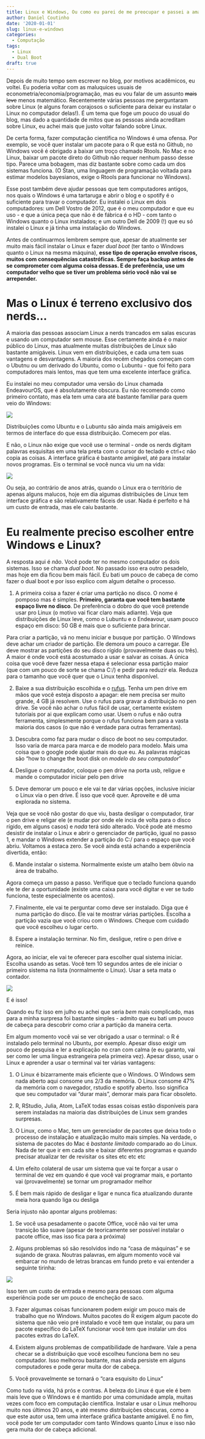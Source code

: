 ```yaml
---
title: Linux e Windows, Ou como eu parei de me preocupar e passei a amar o dual boot
author: Daniel Coutinho
date: '2020-01-01'
slug: linux-e-windows
categories:
  - Computação
tags:
  - Linux
  - Dual Boot
draft: true
---
```


Depois de muito tempo sem escrever no blog, por motivos acadêmicos, eu voltei. Eu poderia voltar com as maluquices usuais de econometria/economia/programação, mas eu vou falar de um assunto ~~mais leve~~ menos matemático. Recentemente várias pessoas me perguntaram sobre Linux (e alguns foram corajosos o suficiente para deixar eu instalar o Linux no computador delas!). É um tema que foge um pouco do usual do blog, mas dado a quantidade de mitos que as pessoas ainda acreditam sobre Linux, eu achei mais que justo voltar falando sobre Linux. 

De certa forma, fazer computação científica no Windows é uma ofensa. Por exemplo, se você quer instalar um pacote para o R que está no Github, no Windows você é obrigado a baixar um troço chamado Rtools. No Mac e no Linux, baixar um pacote direto do Github não requer nenhum passo desse tipo. Parece uma bobagem, mas diz bastante sobre como cada um dos sistemas funciona. (O Stan, uma linguagem de programação voltada para estimar modelos bayesianos, exige o Rtools para funcionar no Windows). 

Esse post também deve ajudar pessoas que tem computadores antigos, nos quais o Windows é uma tartaruga e abrir o blog e o spotify é o suficiente para travar o computador. Eu instalei o Linux em dois computadores: um Dell Vostro de 2012, que é o meu computador e que eu uso - e que a única peça que não é de fábrica é o HD - com tanto o Windows quanto o Linux instalados; e um outro Dell de 2009 (!) que eu só instalei o Linux e já tinha uma instalação do Windows. 

Antes de continuarmos lembrem sempre que, apesar de atualmente ser muito mais fácil instalar o Linux e fazer _dual boot_ (ter tanto o Windows quanto o Linux na mesma máquina), **esse tipo de operação envolve riscos, muitos com consequências catastróficas. Sempre faça backup antes de se comprometer com alguma coisa dessas. E de preferência, use um computador velho que se tiver um problema sério você não vai se arrepender.**

# Mas o Linux é terreno exclusivo dos nerds...

A maioria das pessoas associam Linux a nerds trancados em salas escuras e usando um computador sem mouse. Esse certamente ainda é o maior público do Linux, mas atualmente muitas distribuições de Linux são bastante amigáveis. Linux vem em distribuições, e cada uma tem suas vantagens e desvantagens. A maioria dos recém chegados começam com o Ubutnu ou um derivado do Ubuntu, como o Lubuntu - que foi feito para computadores mais lentos, mas que tem uma excelente interface gráfica. 

Eu instalei no meu computador uma versão do Linux chamada EndeavourOS, que é absolutamente obscura. Eu não recomendo como primeiro contato, mas ela tem uma cara até bastante familiar para quem veio do Windows:

![](/post/linux/linux.png)

Distribuições como Ubuntu e o Lubuntu são ainda mais amigáveis em termos de interface do que essa distribuição. Comecem por elas.

E não, o Linux não exige que você use o terminal - onde os nerds digitam palavras esquisitas em uma tela preta com o cursor do teclado e ctrl+c não copia as coisas. A interface gráfica é bastante amigável, até para instalar novos programas. Eis o terminal se você nunca viu um na vida: 

![](/post/linux/terminal.png)

Ou seja, ao contrário de anos atrás, quando o Linux era o território de apenas alguns malucos, hoje em dia algumas distribuições de Linux tem interface gráfica e são relativamente fáceis de usar. Nada é perfeito e há um custo de entrada, mas ele caiu bastante. 

# Eu realmente preciso escolher entre Windows e Linux?

A resposta aqui é _não_. Você pode ter no mesmo computador os dois sistemas. Isso se chama _dual boot_. No passado isso era outro pesadelo, mas hoje em dia ficou bem mais fácil. Eu bati um pouco de cabeça de como fazer o dual boot e por isso explico com algum detalhe o processo.

1. A primeira coisa a fazer é criar uma partição no disco. O nome é pomposo mas é simples. **Primeiro, garanta que você tem bastante espaço livre no disco**. De preferência o dobro do que você pretende usar pro Linux (o motivo vai ficar claro mais adiante). Veja que distribuições de Linux leve, como o Lubuntu e o Endeavour, usam pouco espaço em disco: 50 GB é mais que o suficiente para brincar. 

Para criar a partição, vá no menu iniciar e busque por partição. O Windows deve achar um criador de partição. Ele demora um pouco a carregar. Ele deve mostrar as partições do seu disco rígido (provavelmente duas ou três). A maior é onde você está acostumado a usar e salvar as coisas. A única coisa que você deve fazer nessa etapa é selecionar essa partição maior (que com um pouco de sorte se chama C:/) e pedir para reduzir ela. Reduza para o tamanho que você quer que o Linux tenha disponível.

2. Baixe a sua distribuição escolhida e o [rufus](https://rufus.ie/). Tenha um pen drive em mãos que você esteja disposto a apagar: ele nem precisa ser muito grande, 4 GB já resolvem. Use o rufus para gravar a distribuição no pen drive. Se você não achar o rufus fácil de usar, certamente existem tutoriais por ai que explicam como usar. Usem o rufus e não outra ferramenta, simplesmente porque o rufus funciona bem para a vasta maioria dos casos (o que não é verdade para outras ferramentas). 

3. Descubra como faz para mudar o disco de boot no seu computador. Isso varia de marca para marca e de modelo para modelo. Mais uma coisa que o google pode ajudar mais do que eu. As palavras mágicas são "how to change the boot disk on _modelo do seu computador_"

4. Desligue o computador, coloque o pen drive na porta usb, religue e mande o computador iniciar pelo pen drive

5. Deve demorar um pouco e ele vai te dar várias opções, inclusive iniciar o Linux via o pen drive. É isso que você quer. Aproveite e dê uma explorada no sistema. 

Veja que se você não gostar do que viu, basta desligar o computador, tirar o pen drive e religar ele (e mudar por onde ele incia de volta para o disco rígido, em alguns casos) e _nada_ terá sido alterado. Você pode até mesmo desistir de instalar o Linux e abrir o gerenciador de partição, igual no passo 1, e mandar o Windows extender a partição do C:/ para o espaço que você abriu. Voltamos a estaca zero. Se você ainda está achando a experiência divertida, então:

6. Mande instalar o sistema. Normalmente existe um atalho bem óbvio na área de trabalho. 

Agora começa um passo a passo. Verifique que o teclado funciona quando ele te der a oportunidade (existe uma caixa para você digitar e ver se tudo funciona, teste especialmente os acentos). 

7. Finalmente, ele vai te perguntar como deve ser instalado. Diga que é numa partição do disco. Ele vai te mostrar várias partições. Escolha a partição vazia que você criou com o Windows. Cheque com cuidado que você escolheu o lugar certo. 

8. Espere a instalação terminar. No fim, desligue, retire o pen drive e reinice.

Agora, ao iniciar, ele vai te oferecer para escolher qual sistema iniciar. Escolha usando as setas. Você tem 10 segundos antes de ele iniciar o primeiro sistema na lista (normalmente o Linux). Usar a seta mata o contador.

![](/post/linux/grub.jpg)

E é isso!

Quando eu fiz isso em julho eu achei que seria _bem_ mais complicado, mas para a minha surpresa foi bastante simples - admito que eu bati um pouco de cabeça para descobrir como criar a partição da maneira certa. 

Em algum momento você vai se ver obrigado a usar o terminal: o R é instalado pelo terminal no Ubuntu, por exemplo. Apesar disso exigir um pouco de pesquisa e ler a explicação no cran com calma (e eu garanto, vai ser como ler uma língua estrangeira pela primeira vez). Apesar disso, usar o Linux e aprender a usar o terminal vai ter várias vantagens:

1. O Linux é bizarramente mais eficiente que o Windows. O Windows sem nada aberto aqui consome uns 2/3 da memória. O Linux consome 47% da memória com o navegador, rstudio e spotify aberto. Isso significa que seu computador vai "durar mais", demorar mais para ficar obsoleto.

2. R, RStudio, Julia, Atom, LaTeX todas essas coisas estão disponíveis para serem instaladas na maioria das distribuições de Linux sem grandes surpresas.

3. O Linux, como o Mac, tem um gerenciador de pacotes que deixa todo o processo de instalação e atualização muito mais simples. Na verdade, o sistema de pacotes do Mac é _bastante limitado_ comparado ao do Linux. Nada de ter que ir em cada site e baixar diferentes programas e quando precisar atualizar ter de revisitar os sites etc etc etc

4. Um efeito colateral de usar um sistema que vai te forçar a usar o terminal de vez em quando é que você vai programar mais, e portanto vai (provavelmente) se tornar um programador melhor

5. É bem mais rápido de desligar e ligar e nunca fica atualizando durante meia hora quando liga ou desliga

Seria injusto não apontar alguns problemas:

1. Se você usa pesadamente o pacote Office, você não vai ter uma transição tão suave (apesar de teoricamente ser possível instalar o pacote office, mas isso fica para a próxima)

2. Alguns problemas só são resolvidos indo na "casa de máquinas" e se sujando de graxa. Noutras palavras, em algum momento você vai embarcar no mundo de letras brancas em fundo preto e vai entender a seguinte tirinha:

![](/post/linux/sudo_boo.jpg)

Isso tem um custo de entrada e mesmo para pessoas com alguma experiência pode ser um pouco de encheção de saco. 

3. Fazer algumas coisas funcionarem podem exigir um pouco mais de trabalho que no Windows. Muitos pacotes do R exigem algum pacote do sistema que não veio pré instalado e você tem que instalar, ou para um pacote específico do LaTeX funcionar você tem que instalar um dos pacotes extras do LaTeX. 

4. Existem alguns problemas de compatibilidade de hardware. Vale a pena checar se a distribuição que você escolheu funciona bem no seu computador. Isso melhorou bastante, mas ainda persiste em alguns computadores e pode gerar muita dor de cabeça.

5. Você provavelmente se tornará o "cara esquisito do Linux"

Como tudo na vida, há prós e contras. A beleza do Linux é que ele é bem mais leve que o Windows e é mantido por uma comunidade ampla, muitas vezes com foco em computação científica. Instalar e usar o Linux melhorou muito nos últimos 20 anos, e até mesmo distribuições obscuras, como a que este autor usa, tem uma interface gráfica bastante amigável. E no fim, você pode ter um computador com tanto Windows quanto Linux e isso não gera muita dor de cabeça adicional.  